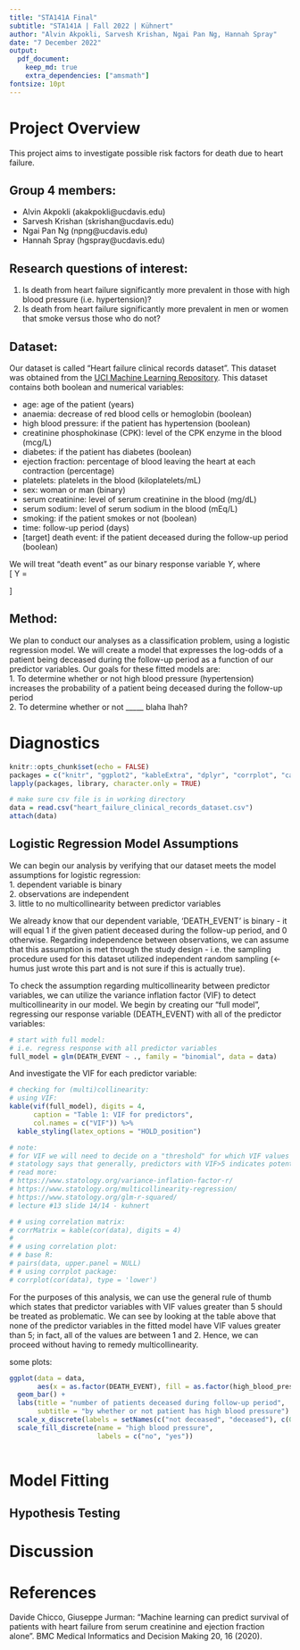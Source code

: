 ```yaml
---
title: "STA141A Final"
subtitle: "STA141A | Fall 2022 | Kühnert"
author: "Alvin Akpokli, Sarvesh Krishan, Ngai Pan Ng, Hannah Spray"
date: "7 December 2022"
output: 
  pdf_document:
    keep_md: true
    extra_dependencies: ["amsmath"]
fontsize: 10pt
---
```


# Project Overview  
This project aims to investigate possible risk factors for death due to heart failure.  

## Group 4 members:  
- Alvin Akpokli (akakpokli@ucdavis.edu)
- Sarvesh Krishan (skrishan@ucdavis.edu)
- Ngai Pan Ng (npng@ucdavis.edu)
- Hannah Spray (hgspray@ucdavis.edu)

## Research questions of interest:  
1. Is death from heart failure significantly more prevalent in those with high blood pressure (i.e. hypertension)?
2.  Is death from heart failure significantly more prevalent in men or women that smoke versus those who do not?

## Dataset:  
Our dataset is called "Heart failure clinical records dataset". This dataset was obtained from the [UCI Machine Learning Repository](https://archive.ics.uci.edu/ml/datasets/Heart+failure+clinical+records). This dataset contains both boolean and numerical variables:  
  
- age: age of the patient (years) 
- anaemia: decrease of red blood cells or hemoglobin (boolean)
- high blood pressure: if the patient has hypertension (boolean)
- creatinine phosphokinase (CPK): level of the CPK enzyme in the blood (mcg/L)
- diabetes: if the patient has diabetes (boolean)
- ejection fraction: percentage of blood leaving the heart at each contraction (percentage)
- platelets: platelets in the blood (kiloplatelets/mL)
- sex: woman or man (binary)
- serum creatinine: level of serum creatinine in the blood (mg/dL)
- serum sodium: level of serum sodium in the blood (mEq/L)
- smoking: if the patient smokes or not (boolean)
- time: follow-up period (days)
- [target] death event: if the patient deceased during the follow-up period (boolean)  
  
We will treat "death event" as our binary response variable $Y$, where  
\[
Y = \begin{cases}
1 & \text{if patient } i \text{ deceased during the follow-up period} \\
0 & \text{otherwise}
\end{cases}
\]

## Method:  
We plan to conduct our analyses as a classification problem, using a logistic regression model. We will create a model that expresses the log-odds of a patient being deceased during the follow-up period as a function of our predictor variables. Our goals for these fitted models are:  
1. To determine whether or not high blood pressure (hypertension) increases the probability of a patient being deceased during the follow-up period  
2. To determine whether or not _____ blaha lhah?


# Diagnostics

```r
knitr::opts_chunk$set(echo = FALSE)
packages = c("knitr", "ggplot2", "kableExtra", "dplyr", "corrplot", "car", "ISLR")
lapply(packages, library, character.only = TRUE)
```

```r
# make sure csv file is in working directory
data = read.csv("heart_failure_clinical_records_dataset.csv")
attach(data)
```

## Logistic Regression Model Assumptions
  
We can begin our analysis by verifying that our dataset meets the model assumptions for logistic regression:  
1. dependent variable is binary  
2. observations are independent  
3. little to no multicollinearity between predictor variables  
  
We already know that our dependent variable, 'DEATH_EVENT' is binary - it will equal 1 if the given patient deceased during the follow-up period, and 0 otherwise. Regarding independence between observations, we can assume that this assumption is met through the study design - i.e. the sampling procedure used for this dataset utilized independent random sampling (<- humus just wrote this part and is not sure if this is actually true).  

To check the assumption regarding multicollinearity between predictor variables, we can utilize the variance inflation factor (VIF) to detect multicollinearity in our model. We begin by creating our "full model", regressing our response variable (DEATH_EVENT) with all of the predictor variables:  


```r
# start with full model:
# i.e. regress response with all predictor variables
full_model = glm(DEATH_EVENT ~ ., family = "binomial", data = data)

```

And investigate the VIF for each predictor variable:

```r
# checking for (multi)collinearity:
# using VIF:
kable(vif(full_model), digits = 4,
      caption = "Table 1: VIF for predictors",
      col.names = c("VIF")) %>%
  kable_styling(latex_options = "HOLD_position")

# note:
# for VIF we will need to decide on a "threshold" for which VIF values are deemed too high for including a predictor in our model.
# statology says that generally, predictors with VIF>5 indicates potential strong correlation between that predictor and the other predictors ... but all of our VIFs in this case are less than 2 so we will need to figure out another threshold
# read more: 
# https://www.statology.org/variance-inflation-factor-r/
# https://www.statology.org/multicollinearity-regression/
# https://www.statology.org/glm-r-squared/
# lecture #13 slide 14/14 - kuhnert

# # using correlation matrix:
# corrMatrix = kable(cor(data), digits = 4)
# 
# # using correlation plot:
# # base R:
# pairs(data, upper.panel = NULL)
# # using corrplot package:
# corrplot(cor(data), type = 'lower')
```  
For the purposes of this analysis, we can use the general rule of thumb which states that predictor variables with VIF values greater than 5 should be treated as problematic. We can see by looking at the table above that none of the predictor variables in the fitted model have VIF values greater than 5; in fact, all of the values are between 1 and 2. Hence, we can proceed without having to remedy multicollinearity. 

  
  
some plots:
```r
ggplot(data = data,
       aes(x = as.factor(DEATH_EVENT), fill = as.factor(high_blood_pressure))) +
  geom_bar() +
  labs(title = "number of patients deceased during follow-up period", 
       subtitle = "by whether or not patient has high blood pressure") + 
  scale_x_discrete(labels = setNames(c("not deceased", "deceased"), c(0, 1))) + 
  scale_fill_discrete(name = "high blood pressure",
                      labels = c("no", "yes"))
  


```

# Model Fitting  
## Hypothesis Testing



# Discussion  

\pagebreak
# References  
Davide Chicco, Giuseppe Jurman: "Machine learning can predict survival of patients with heart failure from serum creatinine and ejection fraction alone". BMC Medical Informatics and Decision Making 20, 16 (2020).
